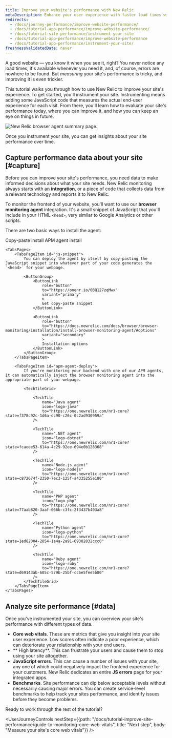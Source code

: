 ```yaml
---
title: Improve your website's performance with New Relic
metaDescription: Enhance your user experience with faster load times with New Relic. This tutorial walks you through the first steps to improve your site performance.
redirects:
  - /docs/journey-performance/improve-website-performance/
  - /docs/tutorial-app-performance/improve-website-performance/
  - /docs/tutorial-site-performance/instrument-your-site
  - /docs/tutorial-app-performance/improve-website-performance
  - /docs/tutorial-app-performance/instrument-your-site/
freshnessValidatedDate: never
---
```



A good website — you know it when you see it, right? You never notice any load times, it's available whenever you need it, and, of course, errors are nowhere to be found. But _measuring_ your site's performance is tricky, and improving it is even trickier.

This tutorial walks you through how to use New Relic to improve your site's experience. To get started, you'll instrument your site. Instrumenting means adding some JavaScript code that measures the actual end-user experience for each visit. From there, you'll learn how to evaluate your site's performance today, where you can improve it, and how you can keep an eye on things in future.

<img
    title="Improve your site with New Relic"
    alt="New Relic browser agent summary page."
    src={browserBrowserSummary}
/>

<figcaption>
    Once you instrument your site, you can get insights about your site performance over time. 
</figcaption>

## Capture performance data about your site [#capture]

Before you can improve your site's performance, you need data to make informed decisions about what your site needs. New Relic monitoring always starts with an **integration**, or a piece of code that collects data from a relevant technology and reports it to New Relic. 

To monitor the frontend of your website, you'll want to use our **browser monitoring agent** integration. It's a small snippet of JavaScript that you'll include in your HTML `<head>`, very similar to Google Analytics or other scripts. 

There are two basic ways to install the <InlinePopover type="browser" /> agent: 

<Tabs>
    <TabsBar>
        <TabsBarItem id="js-snippet">Copy-paste install</TabsBarItem>
        <TabsBarItem id="apm-agent-deploy">APM agent install</TabsBarItem>
    </TabsBar>

    <TabsPages>
        <TabsPageItem id="js-snippet">
            You can deploy the agent by itself by copy-pasting the JavaScript snippet into whatever part of your code generates the `<head>` for your webpage.

            <ButtonGroup>
                <ButtonLink
                    role="button"
                    to="https://onenr.io/0BQ127zqMwx"
                    variant="primary"
                    >
                    Get copy-paste snippet
                </ButtonLink>

                <ButtonLink
                    role="button"
                    to="https://docs.newrelic.com/docs/browser/browser-monitoring/installation/install-browser-monitoring-agent/#options"
                    variant="secondary"
                    >
                    Installation options
                </ButtonLink>
            </ButtonGroup>
        </TabsPageItem>

        <TabsPageItem id="apm-agent-deploy">
            If you're monitoring your backend with one of our APM agents, it can automatically inject the browser monitoring agent into the appropriate part of your webpage.

            <TechTileGrid>

                <TechTile
                    name="Java agent"
                    icon="logo-java"
                    to="https://one.newrelic.com/nr1-core?  state=f378c92c-1d6a-dc90-c26c-0c2ad930959a"
                />

                <TechTile
                    name=".NET agent"
                    icon="logo-dotnet"
                    to="https://one.newrelic.com/nr1-core?  state=fcaeee53-614a-4c29-92ee-694e0b128368"
                />

                <TechTile
                    name="Node.js agent"
                    icon="logo-nodejs"
                    to="https://one.newrelic.com/nr1-core?  state=c872674f-2350-7ec3-125f-a4335255e180"
                />

                <TechTile
                    name="PHP agent"
                    icon="logo-php"
                    to="https://one.newrelic.com/nr1-core?  state=77aab820-3aaf-066b-c3fc-2f3437b403a8"
                />

                <TechTile
                    name="Python agent"
                    icon="logo-python"
                    to="https://one.newrelic.com/nr1-core?  state=1ed82004-2854-1a4a-2a91-69302832ccc0"
                />

                <TechTile
                    name="Ruby agent"
                    icon="logo-ruby"
                    to="https://one.newrelic.com/nr1-core?  state=d69143ab-605c-579b-25bf-cc6e5fee5b80"
                />
            </TechTileGrid>
        </TabsPageItem>
    </TabsPages>
  </Tabs>

## Analyze site performance [#data]

Once you've instrumented your site, you can overview your site's performance with different types of data.

* **Core web vitals**. These are metrics that give you insight into your site user experience. Low scores often indicate a poor experience, which can deteriorate your relationship with your end users.
* ** High latency**. This can frustrate your users and cause them to stop using your site altogether.
* **JavaScript errors**. This can cause a number of issues with your site, any one of which could negatively impact the frontend experience for your customers. New Relic dedicates an entire **JS errors** page for your integrated apps.
* **Benchmarks**. Site performance can dip below acceptable levels without necessarily causing major errors. You can create service-level benchmarks to help track your sites performance, and identify issues before they become problems.

Ready to work through the rest of the tutorial? 

<UserJourneyControls
    nextStep={{path: "/docs/tutorial-improve-site-performance/guide-to-monitoring-core-web-vitals", title: "Next step", body: "Measure your site's core web vitals"}}
/>